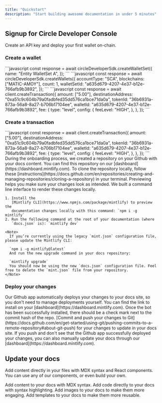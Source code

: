 ```yaml
---
title: "Quickstart"
description: "Start building awesome documentation in under 5 minutes"
---
```


## Signup for Circle Developer Console

Create an API key and deploy your first wallet on-chain.

### Create a wallet
<Steps>
  <Step title="Create a wallet set">
```javascript
const response = await circleDeveloperSdk.createWalletSet({
    name: "Entity WalletSet A",
});
```
  </Step>
  <Step title="Create a wallet">
```javascript
const response = await circleDeveloperSdk.createWallets({
  accountType: "SCA",
  blockchains: ["MATIC-AMOY"],
  count: 1,
  walletSetId: "a635d679-4207-4e37-b12e-766afb9b3892",
});
```
  </Step>
  <Step title="Send USDC transaction">
```javascript
const response = await client.createTransaction({
  amount: ["5.00"],
  destinationAddress: "0xa51c9c604b79a0fadbfed35dd576ca1bce71da0a",
  tokenId: "36b6931a-873a-56a8-8a27-b706b17104ee",
  walletId: "a635d679-4207-4e37-b12e-766afb9b3892",
  fee: {
    type: "level",
    config: {
      feeLevel: "HIGH",
    },
  },
});
```
  </Step>
</Steps>

### Create a transaction
<Steps>
  <Step title="Send USDC transaction">
```javascript
const response = await client.createTransaction({
  amount: ["5.00"],
  destinationAddress: "0xa51c9c604b79a0fadbfed35dd576ca1bce71da0a",
  tokenId: "36b6931a-873a-56a8-8a27-b706b17104ee",
  walletId: "a635d679-4207-4e37-b12e-766afb9b3892",
  fee: {
    type: "level",
    config: {
      feeLevel: "HIGH",
    },
  },
});
```
  </Step>
</Steps>


<AccordionGroup>
  <Accordion title="Clone your docs locally" icon="github">
    During the onboarding process, we created a repository on your Github with
    your docs content. You can find this repository on our
    [dashboard](https://dashboard.mintlify.com). To clone the repository
    locally, follow these
    [instructions](https://docs.github.com/en/repositories/creating-and-managing-repositories/cloning-a-repository)
    in your terminal.
  </Accordion>
  <Accordion title="Preview changes" icon="rectangle-terminal">
    Previewing helps you make sure your changes look as intended. We built a
    command line interface to render these changes locally.

    1. Install the
       [Mintlify CLI](https://www.npmjs.com/package/mintlify) to preview the
       documentation changes locally with this command: `npm i -g mintlify`
    2. Run the following command at the root of your documentation (where
       `docs.json` is): `mintlify dev`

    <Note>
      If you’re currently using the legacy `mint.json` configuration file, please update the Mintlify CLI:

      `npm i -g mintlify@latest`
      And run the new upgrade command in your docs repository:

      `mintlify upgrade`
      You should now be using the new `docs.json` configuration file. Feel free to delete the `mint.json` file from your repository.
    </Note>
  </Accordion>
</AccordionGroup>

### Deploy your changes

<AccordionGroup>
  <Accordion title="Install our Github app" icon="message-bot">
    Our Github app automatically deploys your changes to your docs site, so you
    don't need to manage deployments yourself. You can find the link to install on
    your [dashboard](https://dashboard.mintlify.com). Once the bot has been
    successfully installed, there should be a check mark next to the commit hash
    of the repo.
  </Accordion>
  <Accordion title="Push your changes" icon="rocket">
    [Commit and push your changes to
    Git](https://docs.github.com/en/get-started/using-git/pushing-commits-to-a-remote-repository#about-git-push)
    for your changes to update in your docs site. If you push and don't see that
    the Github app successfully deployed your changes, you can also manually
    update your docs through our [dashboard](https://dashboard.mintlify.com).
  </Accordion>
</AccordionGroup>

## Update your docs

Add content directly in your files with MDX syntax and React components. You can use any of our components, or even build your own.

<CardGroup cols={2}>
  <Card title="Add Content With MDX" icon="file" href="/essentials/markdown">
    Add content to your docs with MDX syntax.
  </Card>
  <Card title="Add Code Blocks" icon="square-code" href="/essentials/code">
    Add code directly to your docs with syntax highlighting.
  </Card>
  <Card title="Add Images" icon="image" href="/essentials/images">
    Add images to your docs to make them more engaging.
  </Card>
  <Card title="Add Custom Components" icon="puzzle-piece" href="/essentials/reusable-snippets">
    Add templates to your docs to make them more reusable.
  </Card>
</CardGroup>